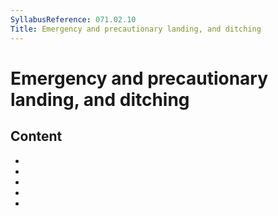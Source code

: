 ```yaml
---
SyllabusReference: 071.02.10
Title: Emergency and precautionary landing, and ditching
---
```


# Emergency and precautionary landing, and ditching

## Content

- <Link href="071.02.10.01" />
- <Link href="071.02.10.02" />
- <Link href="071.02.10.03" />
- <Link href="071.02.10.04" />
- <Link href="071.02.10.05" />
